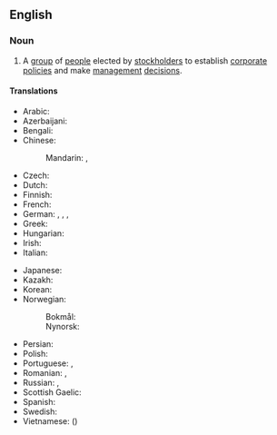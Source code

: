 ==English==
{{wikipedia}}

===Noun===
{{en-noun|head=[[board]] of [[director]]s|boards of directors}}

# A [[group]] of [[people]] elected by [[stockholder]]s to establish [[corporate]] [[policies]] and make [[management]] [[decision]]s.

====Translations====
{{trans-top|group of people elected by stockholders}}
* Arabic: {{t|ar|مَجْلِس إِدَارَة|m}}
* Azerbaijani: {{t|az|direktorlar şurası}}
* Bengali: {{t|bn|পরিচালনা পর্ষদ}}
* Chinese:
*: Mandarin: {{t+|cmn|董事會|sc=Hani}}, {{t+|cmn|董事会|tr=dǒngshìhuì|sc=Hani}}
* Czech: {{t+|cs|představenstvo|n}}
* Dutch: {{t|nl|raad van bestuur}}
* Finnish: {{t+|fi|hallitus}}
* French: {{t+|fr|conseil d'administration|m}}
* German: {{t+|de|Vorstand|m}}, {{t|de|Direktorium|n}}, {{t|de|Verwaltungsrat|n}}, {{t|de|Board of Directors|n}}
* Greek: {{t+|el|διοικητικό συμβούλιο|n}}
* Hungarian: {{t+|hu|igazgatótanács}}
* Irish: {{t|ga|bord stiúrthóirí|m}}
* Italian: {{t|it|consiglio d'amministrazione|m}}
{{trans-mid}}
* Japanese: {{t|ja|取締役会|tr=とりしまりやくかい, torishimariyaku-kai}}
* Kazakh: {{t|kk|директорлар кеңесі}}
* Korean: {{t|ko|이사회(理事會)}}
* Norwegian:
*: Bokmål: {{t+|nb|styre|n}}
*: Nynorsk: {{t|nn|styre|n}}
* Persian: {{t|fa|هیئت مدیره}}
* Polish: {{t+|pl|zarząd|m}}
* Portuguese: {{qualifier|Brazil}} {{t+|pt|diretoria|f}}, {{t|pt|conselho de administração|m}}
* Romanian: {{t|ro|consiliu director|n}}, {{t+|ro|consiliu de administrație|n}}
* Russian: {{t|ru|сове́т директоро́в|m}}, {{t+|ru|правле́ние|n}}
* Scottish Gaelic: {{t|gd|bòrd-stiùiridh|m}}
* Spanish: {{t|es|consejo de administración|m}}
* Swedish: {{t+|sv|styrelse|c}}
* Vietnamese: {{t+|vi|hội đồng quản trị}} ({{t|vi|[[會同]][[管制]]}})
{{trans-bottom}}
